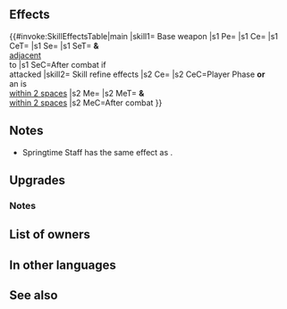 {{Weapon Infobox
|tagid=SID_春陽の杖
|weaponType=Colorless Staff
|might=14
|range=2
|effect=Grants Atk+3. Foe cannot counterattack. After combat, if unit attacked, inflicts 【Gravity】on target and foes within 1 space of target.<br><br>【Gravity】<br>Restricts target's movement to 1 space through its next action.
|cost=400
|exclusive=1
|statModifiers=0,17,0,0,0
|required=-
|userVersion1=Weapon
|userVersion2=Gleam
|refinePaths=default
|refineSP=400
|refineMedals=500
|refineDews=200
|effectSkill1=If unit initiates combat or is within 2 spaces of an ally, grants Atk/Res+5 to unit during combat. Restores 7 HP to unit and allies within 2 spaces of unit after combat.
|iconSkill1=Springtime Staff W.png
|tagidExtraSkill1=回
|properties=random_owner
}}
==Effects==
{{#invoke:SkillEffectsTable|main
|skill1={{SCi|weapon}} Base weapon
|s1 Pe={{Eft|Stat Boosts|Atk|3}}
|s1 Ce={{Eft|Prevent Counter}}
|s1 CeT={{Tgt|Foe}}
|s1 Se={{SEt|Gravity}}
|s1 SeT={{Tgt|Target Foe}} '''&'''<br>{{Tgt|Foes}} [[adjacent]]<br>to {{Tgt|Target Foe}}
|s1 SeC=After combat if<br>{{Tgt|Unit}} attacked
|skill2={{Si|Elise's Staff|refine=Skill1}} Skill refine effects
|s2 Ce={{Eft|Temporary buffs|Atk/Res|5}}
|s2 CeC=Player Phase '''or'''<br>an {{Tgt|Ally}} is<br>[[within 2 spaces]]
|s2 Me={{Eft|Heal|7}}
|s2 MeT={{Tgt|Unit}} '''&''' {{Tgt|Allies}}<br>[[within 2 spaces]]
|s2 MeC=After combat
}}
==Notes==
* Springtime Staff has the same effect as {{St|Dazzling Staff 3}}.
{{Prevent counterattacks}}
{{IfUnitAttacked}}
{{Gravity}}

==Upgrades==
{{Weapon Upgrade List}}
===Notes===
{{IfUnitInitiates}}
{{Temporary buffs|name={{St|Springtime Staff|refine=Skill1}}}}
{{After combat healing|allies=1|name={{St|Springtime Staff|refine=Skill1}}}}
==List of owners==
{{Skill Hero List}}
==In other languages==
{{OtherLanguages
|japanese=春陽の杖
|german=Frühlingsstab
|spanishEU=Bastón vernal
|spanishLA=Bastón vernal
|french=Bâton printanier
|italian=Bastone fiorito
|chineseTW=春陽之杖
|portuguese=Bastão primavera
}}
==See also==
{{See also skills|cond=(Description LIKE '%inflicts status on target and foes%restricting movement%next actions%' OR Description LIKE '%inflicts%【Gravity】%on target and foes%' OR Description LIKE '%restores%HP%allies%after combat%') AND Exclusive='1' AND Name NOT LIKE '%+'}}
{{Weapons Navbox}}